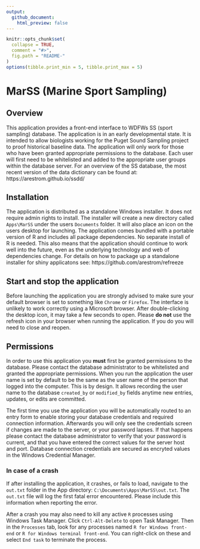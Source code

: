 ```yaml
---
output:
  github_document:
    html_preview: false
---
```


```r
knitr::opts_chunk$set(
  collapse = TRUE,
  comment = "#>",
  fig.path = "README-"
)
options(tibble.print_min = 5, tibble.print_max = 5)
```

# MarSS (Marine Sport Sampling)

## Overview

This application provides a front-end interface to WDFWs SS (sport sampling) database. The application is in an early developmental state. It is intended to allow biologists working for the Puget Sound Sampling project to proof historical baseline data. The application will only work for those who have been granted appropriate permissions to the database. Each user will first need to be whitelisted and added to the appropriate user groups within the database server. For an overview of the SS database, the most recent version of the data dictionary can be found at: https://arestrom.github.io/ssdd/  

## Installation

The application is distributed as a standalone Windows installer. It does not require admin rights to install. The installer will create a new directory called `Apps\MarSS` under the users `Documents` folder. It will also place an icon on the users desktop for launching. The application comes bundled with a portable version of R and includes all package dependencies. No separate install of R is needed. This also means that the application should continue to work well into the future, even as the underlying technology and web of dependencies change. For details on how to package up a standalone installer for shiny applicatons see: https://github.com/arestrom/refreeze

## Start and stop the application

Before launching the application you are strongly advised to make sure your default browser is set to something like `Chrome` or `Firefox`. The interface is unlikely to work correctly using a Microsoft browser. After double-clicking the desktop icon, it may take a few seconds to open. Please **do not** use the refresh icon in your browser when running the application. If you do you will need to close and reopen. 

## Permissions

In order to use this application you **must** first be granted permissions to the database. Please contact the database administrator to be whitelisted and granted the appropriate permissions. When you run the application the user name is set by default to be the same as the user name of the person that logged into the computer. This is by design. It allows recording the user name to the database `created_by` or `modified_by` fields anytime new entries, updates, or edits are committed.  

The first time you use the application you will be automatically routed to an entry form to enable storing your database credentials and required connection information. Afterwards you will only see the credentials screen if changes are made to the server, or your password lapses. If that happens please contact the database administrator to verify that your password is current, and that you have entered the correct values for the server host and port. Database connection credentials are secured as encryted values in the Windows Credential Manager. 

### In case of a crash 

If after installing the application, it crashes, or fails to load, navigate to the `out.txt` folder in the App directory: `C:\Documents\Apps\MarSS\out.txt`. The `out.txt` file will log the first fatal error encountered. Please include this information when reporting the error.

After a crash you may also need to kill any active `R` processes using Windows Task Manager. Click `Ctrl-Alt-Delete` to open Task Manager. Then in the `Processes` tab, look for any processes named `R for Windows front-end` or `R for Windows terminal front-end`. You can right-click on these and select `End task` to terminate the process. 
